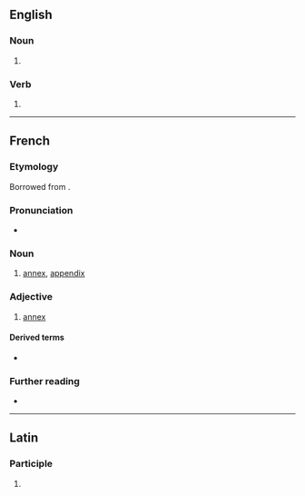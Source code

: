 {{also|annexé}}
==English==

===Noun===
{{en-noun}}

# {{alternative spelling of|en|annex}}

===Verb===
{{en-verb|annex}}

# {{alternative spelling of|en|annex}}

----

==French==

===Etymology===
Borrowed from {{etyl|la|fr}} {{m|la|annexus}}.

===Pronunciation===
* {{fr-IPA}}

===Noun===
{{fr-noun|f}}

# [[annex]], [[appendix]]

===Adjective===
{{fr-adj}}

# [[annex]] {{qualifier|attributive}}

====Derived terms====
* {{l|fr|annexer}}

===Further reading===
* {{R:TLFi}}

----

==Latin==

===Participle===
{{la-part-form|annexe}}

# {{inflection of|la|annexus||voc|m|s}}
